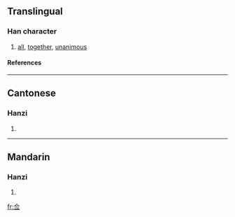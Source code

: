 {{see|僉}}

==Translingual==
===Han character===
{{Han char|rn=9|rad=人|as=05|sn=7|four=|canj=人一火一 (OMFM)}}
# [[all]], [[together]], [[unanimous]]
====References====
{{Han ref|kx=0100.021|hdz=10128.110|uh=4F65|ud=20325}}
----
==Cantonese==
===Hanzi===
{{yue-hanzi|jyut=|y=chim1}}
# {{defn|Cantonese}}
----
==Mandarin==
===Hanzi===
{{cmn-hanzi|tra=僉|pin=[[qiān]] (qian1)|wg=ch'ien<sup>1</sup>}}
# {{defn|Mandarin}}

[[fr:佥]]
